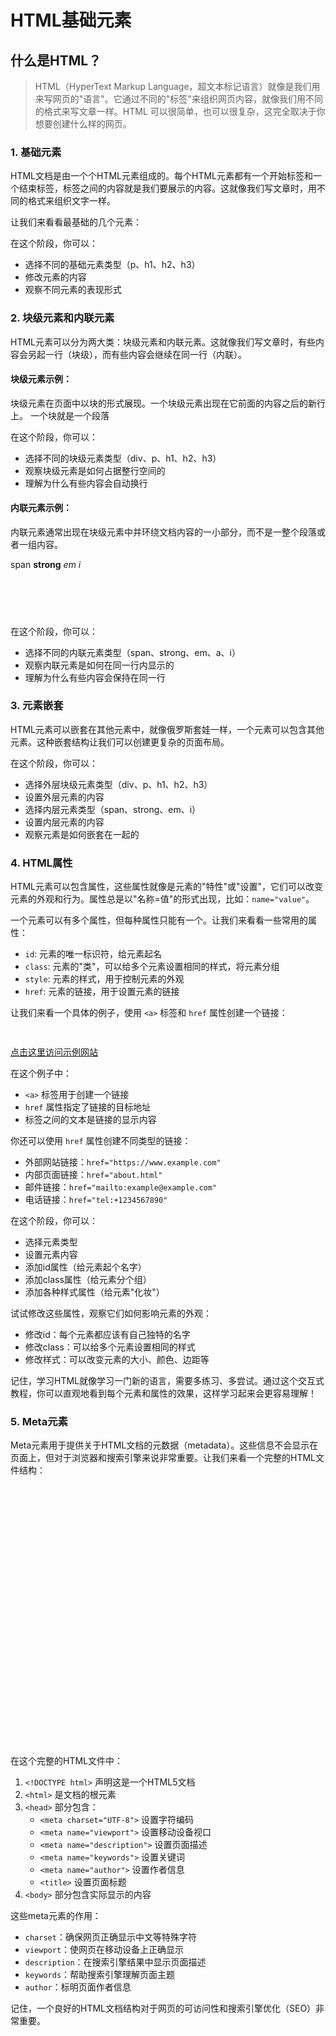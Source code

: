 
<Meta title="前端入门交互式教程/01.HTML基础/01.HTML元素" of={ElementStories} />

# HTML基础元素

## 什么是HTML？

> HTML（HyperText Markup Language，超文本标记语言）就像是我们用来写网页的"语言"。它通过不同的"标签"来组织网页内容，就像我们用不同的格式来写文章一样。HTML 可以很简单，也可以很复杂，这完全取决于你想要创建什么样的网页。

### 1. 基础元素

HTML文档是由一个个HTML元素组成的。每个HTML元素都有一个开始标签和一个结束标签，标签之间的内容就是我们要展示的内容。这就像我们写文章时，用不同的格式来组织文字一样。

让我们来看看最基础的几个元素：

<Canvas of={ElementStories.BasicElements} />
<Controls of={ElementStories.BasicElements} />

在这个阶段，你可以：
- 选择不同的基础元素类型（p、h1、h2、h3）
- 修改元素的内容
- 观察不同元素的表现形式

### 2. 块级元素和内联元素

HTML元素可以分为两大类：块级元素和内联元素。这就像我们写文章时，有些内容会另起一行（块级），而有些内容会继续在同一行（内联）。

#### 块级元素示例：

块级元素在页面中以块的形式展现。一个块级元素出现在它前面的内容之后的新行上。
一个块就是一个段落

<Canvas of={ElementStories.BlockElements} />
<Controls of={ElementStories.BlockElements} />

在这个阶段，你可以：
- 选择不同的块级元素类型（div、p、h1、h2、h3）
- 观察块级元素是如何占据整行空间的
- 理解为什么有些内容会自动换行

#### 内联元素示例：

内联元素通常出现在块级元素中并环绕文档内容的一小部分，而不是一整个段落或者一组内容。

<Canvas of={ElementStories.InlineElements} />
<Controls of={ElementStories.InlineElements} />

<span>span</span>
<strong>strong</strong>
<em>em</em>
<i>i</i>
```html
<span>span</span>
<strong>strong</strong>
<em>em</em>
<i>i</i>
```

在这个阶段，你可以：
- 选择不同的内联元素类型（span、strong、em、a、i）
- 观察内联元素是如何在同一行内显示的
- 理解为什么有些内容会保持在同一行

### 3. 元素嵌套

HTML元素可以嵌套在其他元素中，就像俄罗斯套娃一样，一个元素可以包含其他元素。这种嵌套结构让我们可以创建更复杂的页面布局。

<Canvas of={ElementStories.NestedElements} />
<Controls of={ElementStories.NestedElements} />

在这个阶段，你可以：
- 选择外层块级元素类型（div、p、h1、h2、h3）
- 设置外层元素的内容
- 选择内层元素类型（span、strong、em、i）
- 设置内层元素的内容
- 观察元素是如何嵌套在一起的

### 4. HTML属性

HTML元素可以包含属性，这些属性就像是元素的"特性"或"设置"，它们可以改变元素的外观和行为。属性总是以"名称=值"的形式出现，比如：`name="value"`。

一个元素可以有多个属性，但每种属性只能有一个。让我们来看看一些常用的属性：

- `id`: 元素的唯一标识符，给元素起名
- `class`: 元素的"类"，可以给多个元素设置相同的样式，将元素分组
- `style`: 元素的样式，用于控制元素的外观
- `href`: 元素的链接，用于设置元素的链接

让我们来看一个具体的例子，使用 `<a>` 标签和 `href` 属性创建一个链接：

```html
<a href="https://www.example.com">点击这里访问示例网站</a>
```
<a href="https://hitsz.edu.cn">点击这里访问示例网站</a>

在这个例子中：
- `<a>` 标签用于创建一个链接
- `href` 属性指定了链接的目标地址
- 标签之间的文本是链接的显示内容

你还可以使用 `href` 属性创建不同类型的链接：
- 外部网站链接：`href="https://www.example.com"`
- 内部页面链接：`href="about.html"`
- 邮件链接：`href="mailto:example@example.com"`
- 电话链接：`href="tel:+1234567890"`

<Canvas of={ElementStories.ElementWithAttributes} />
<Controls of={ElementStories.ElementWithAttributes} />

在这个阶段，你可以：
- 选择元素类型
- 设置元素内容
- 添加id属性（给元素起个名字）
- 添加class属性（给元素分个组）
- 添加各种样式属性（给元素"化妆"）

试试修改这些属性，观察它们如何影响元素的外观：
- 修改id：每个元素都应该有自己独特的名字
- 修改class：可以给多个元素设置相同的样式
- 修改样式：可以改变元素的大小、颜色、边距等

记住，学习HTML就像学习一门新的语言，需要多练习、多尝试。通过这个交互式教程，你可以直观地看到每个元素和属性的效果，这样学习起来会更容易理解！

### 5. Meta元素

Meta元素用于提供关于HTML文档的元数据（metadata）。这些信息不会显示在页面上，但对于浏览器和搜索引擎来说非常重要。让我们来看一个完整的HTML文件结构：

```html
<!DOCTYPE html>
<html>
<head>
    <!-- 设置文档的字符编码 -->
    <meta charset="UTF-8">
    
    <!-- 设置视口，用于响应式设计 -->
    <meta name="viewport" content="width=device-width, initial-scale=1.0">
    
    <!-- 设置网页描述 -->
    <meta name="description" content="这是一个HTML教程页面">
    
    <!-- 设置网页关键词 -->
    <meta name="keywords" content="HTML, 教程, 前端">
    
    <!-- 设置网页作者 -->
    <meta name="author" content="你的名字">
    
    <!-- 设置网页标题 -->
    <title>HTML教程</title>
</head>
<body>
    <!-- 页面内容 -->
    <h1>欢迎来到HTML教程</h1>
    <p>这是一个段落。</p>
    <a href="https://hitsz.edu.cn">点击这里访问示例网站</a>
</body>
</html>
```

在这个完整的HTML文件中：

1. `<!DOCTYPE html>` 声明这是一个HTML5文档
2. `<html>` 是文档的根元素
3. `<head>` 部分包含：
   - `<meta charset="UTF-8">` 设置字符编码
   - `<meta name="viewport">` 设置移动设备视口
   - `<meta name="description">` 设置页面描述
   - `<meta name="keywords">` 设置关键词
   - `<meta name="author">` 设置作者信息
   - `<title>` 设置页面标题
4. `<body>` 部分包含实际显示的内容

这些meta元素的作用：
- `charset`：确保网页正确显示中文等特殊字符
- `viewport`：使网页在移动设备上正确显示
- `description`：在搜索引擎结果中显示页面描述
- `keywords`：帮助搜索引擎理解页面主题
- `author`：标明页面作者信息

记住，一个良好的HTML文档结构对于网页的可访问性和搜索引擎优化（SEO）非常重要。
